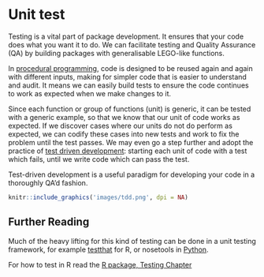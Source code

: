 # Unit test {#test}

Testing is a vital part of package development. It ensures that your code does what you want it to do. We can facilitate testing and Quality Assurance (QA) by building packages with generalisable LEGO-like functions.

In [procedural programming](https://en.wikipedia.org/wiki/Procedural_programming), code is designed to be reused again and again with different inputs, making for simpler code that is easier to understand and audit. It means we can easily build tests to ensure the code continues to work as expected when we make changes to it.

Since each function or group of functions (unit) is generic, it can be tested with a generic example, so that we know that our unit of code works as expected. If we discover cases where our units do not do perform as expected, we can codify these cases into new tests and work to fix the problem until the test passes. We may even go a step further and adopt the practice of [test driven development](https://en.wikipedia.org/wiki/Test-driven_development): starting each unit of code with a test which fails, until we write code which can pass the test.

Test-driven development is a useful paradigm for developing your code in a thoroughly QA'd fashion.  

```r
knitr::include_graphics('images/tdd.png', dpi = NA)
```


## Further Reading

Much of the heavy lifting for this kind of testing can be done in a unit testing framework, for example [testthat](https://github.com/hadley/testthat) for R, or nosetools in [Python](http://nose.readthedocs.io/en/latest/).

For how to test in R read the [R package, Testing Chapter](http://r-pkgs.had.co.nz/tests.html)  
